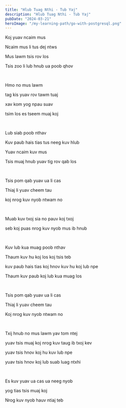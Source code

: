 ```yaml
---
title: "Hlub Tuag Nthi - Tub Yaj"
description: "Hlub Tuag Nthi - Tub Yaj"
pubDate: "2024-03-21"
heroImage: "/my-learning-path/go-with-postgresql.png"
---
```


Koj yuav ncaim mus

Ncaim mus li tus dej ntws

Mus lawm tsis rov los

Tsis zoo li lub hnub ua poob qhov

<br />

Hmo no mus lawm

tag kis yuav rov tawm tuaj

xav kom yog npau suav

tsim los es tseem muaj koj

<br />

Lub siab poob nthav

Kuv paub hais tias tus neeg kuv hlub

Yuav ncaim kuv mus

Tsis muaj hnub yuav tig rov qab los

<br />

Tsis pom qab yuav ua li cas

Thiaj li yuav cheem tau

koj nrog kuv nyob ntwam no

<br />

Muab kuv txoj sia no pauv koj txoj

seb koj puas nrog kuv nyob mus ib hnub

<br />

Kuv lub kua muag poob nthav

Thaum kuv hu koj los koj tsis teb

kuv paub hais tias koj hnov kuv hu koj lub npe

Thaum kuv paub koj lub kua muag los

<br />

Tsis pom qab yuav ua li cas

Thiaj li yuav cheem tau

Koj nrog kuv nyob ntwam no

<br />

Txij hnub no mus lawm yav tom ntej

yuav tsis muaj koj nrog kuv taug ib txoj kev

yuav tsis hnov koj hu kuv lub npe

yuav tsis hnov koj lub suab luag ntxhi

<br />

Es kuv yuav ua cas ua neeg nyob

yog tias tsis muaj koj

Nrog kuv nyob hauv ntiaj teb
